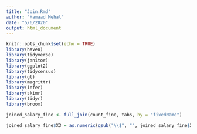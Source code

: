 ```yaml
---
title: "Join.Rmd"
author: "Hamaad Mehal"
date: "5/6/2020"
output: html_document
---
```


```r
knitr::opts_chunk$set(echo = TRUE)
library(haven)
library(tidyverse)
library(janitor)
library(ggplot2)
library(tidycensus)
library(gt)
library(magrittr)
library(infer)
library(skimr)
library(tidyr)
library(broom)
```

```r
joined_salary_fine <- full_join(count_fine, tabs, by = "fixedName")

joined_salary_fine$X3 = as.numeric(gsub("\\$", "", joined_salary_fine$X3))

```